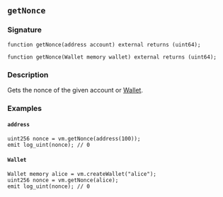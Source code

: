 ## `getNonce`

### Signature

```solidity
function getNonce(address account) external returns (uint64);
```

```solidity
function getNonce(Wallet memory wallet) external returns (uint64);
```

### Description

Gets the nonce of the given account or [Wallet](/reference/cheatcodes/create-wallet.mdx).

### Examples

#### `address`

```solidity
uint256 nonce = vm.getNonce(address(100));
emit log_uint(nonce); // 0
```

#### `Wallet`

```solidity
Wallet memory alice = vm.createWallet("alice");
uint256 nonce = vm.getNonce(alice);
emit log_uint(nonce); // 0
```

